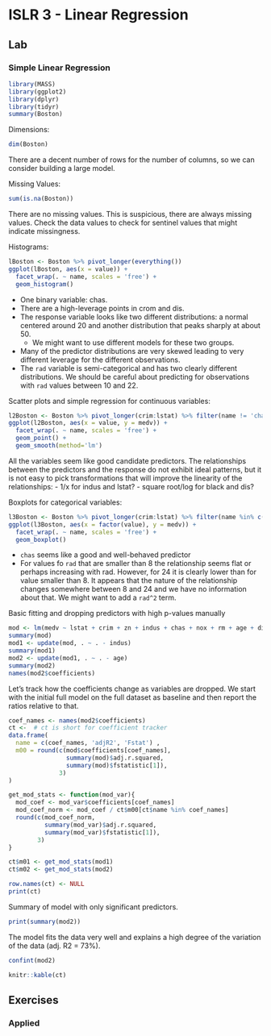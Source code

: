 # ISLR 3 - Linear Regression

## Lab

### Simple Linear Regression

```r
library(MASS)
library(ggplot2)
library(dplyr)
library(tidyr)
summary(Boston)
```
Dimensions:
```r
dim(Boston)
```
There are a decent number of rows for the number of columns, so we can consider building a large model.

Missing Values:
```r
sum(is.na(Boston))
```
There are no missing values. This is suspicious, there are always missing values. Check the data values to check for sentinel values that might indicate missingness.

Histograms:
```r
lBoston <- Boston %>% pivot_longer(everything())
ggplot(lBoston, aes(x = value)) +
  facet_wrap(. ~ name, scales = 'free') +
  geom_histogram()
```

- One binary variable: chas.
- There are a high-leverage points in crom and dis.
- The response variable looks like two different distributions: a normal centered around 20 and another distribution that peaks sharply at about 50.
  - We might want to use different models for these two groups.
- Many of the predictor distributions are very skewed leading to very different leverage for the different observations.
- The `rad` variable is semi-categorical and has two clearly different distributions. We should be careful about predicting for observations with `rad` values between 10 and 22.

Scatter plots and simple regression for continuous variables:
```r
l2Boston <- Boston %>% pivot_longer(crim:lstat) %>% filter(name != 'chas')
ggplot(l2Boston, aes(x = value, y = medv)) +
  facet_wrap(. ~ name, scales = 'free') +
  geom_point() +
  geom_smooth(method='lm')
```

All the variables seem like good candidate predictors. The relationships between the predictors and the response do not exhibit ideal patterns, but it is not easy to pick transformations that will improve the linearity of the relationships:
- 1/x for indus and lstat?
- square root/log for black and dis?

Boxplots for categorical variables:
```r
l3Boston <- Boston %>% pivot_longer(crim:lstat) %>% filter(name %in% c('chas', 'rad'))
ggplot(l3Boston, aes(x = factor(value), y = medv)) +
  facet_wrap(. ~ name, scales = 'free') +
  geom_boxplot()
```

- `chas` seems like a good and well-behaved predictor
- For values fo `rad` that are smaller than 8 the relationship seems flat or perhaps increasing with rad. However, for 24 it is clearly lower than for value smaller than 8. It appears that the nature of the relationship changes somewhere between 8 and 24 and we have no information about that. We might want to add a `rad^2` term.


Basic fitting and dropping predictors with high p-values manually
```r
mod <- lm(medv ~ lstat + crim + zn + indus + chas + nox + rm + age + dis + rad + tax + ptratio + black, data = Boston)
summary(mod)
mod1 <- update(mod, . ~ . - indus)
summary(mod1)
mod2 <- update(mod1, . ~ . - age)
summary(mod2)
names(mod2$coefficients)
```

Let's track how the coefficients change as variables are dropped. We start with the initial full model on the full dataset as baseline and then report the ratios relative to that.
```r
coef_names <- names(mod2$coefficients)
ct <-  # ct is short for coefficient tracker
data.frame(
  name = c(coef_names, 'adjR2', 'Fstat') ,
  m00 = round(c(mod$coefficients[coef_names],
                summary(mod)$adj.r.squared,
                summary(mod)$fstatistic[1]),
              3)
)

get_mod_stats <- function(mod_var){
  mod_coef <- mod_var$coefficients[coef_names]
  mod_coef_norm <- mod_coef / ct$m00[ct$name %in% coef_names]
  round(c(mod_coef_norm,
          summary(mod_var)$adj.r.squared,
          summary(mod_var)$fstatistic[1]),
        3)
}

ct$m01 <- get_mod_stats(mod1) 
ct$m02 <- get_mod_stats(mod2)

row.names(ct) <- NULL
print(ct)
```

Summary of model with only significant predictors.
```r
print(summary(mod2))
```
The model fits the data very well and explains a high degree of the variation of the data (adj. R2 = 73%).

```r
confint(mod2)
```


```r
knitr::kable(ct)
```





## Exercises

### Applied
